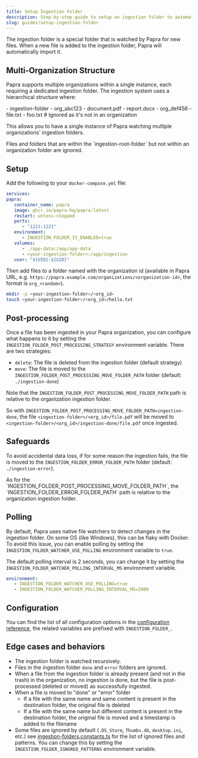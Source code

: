 ```yaml
---
title: Setup Ingestion Folder
description: Step-by-step guide to setup an ingestion folder to automatically ingest documents into your Papra instance.
slug: guides/setup-ingestion-folder
---
```


The ingestion folder is a special folder that is watched by Papra for new files. When a new file is added to the ingestion folder, Papra will automatically import it.

## Multi-Organization Structure

Papra supports multiple organizations within a single instance, each requiring a dedicated ingestion folder. The ingestion system uses a hierarchical structure where:

<FileTree>
- ingestion-folder
  - org_abc123
    - document.pdf
    - report.docx
  - org_def456
    - file.txt
  - foo.txt # Ignored as it's not in an organization 
</FileTree>


This allows you to have a single instance of Papra watching multiple organizations' ingestion folders.

<Aside>
Files and folders that are within the `ingestion-root-folder` but not within an organization folder are ignored.
</Aside>

## Setup

Add the following to your `docker-compose.yml` file:

```yaml title="docker-compose.yml" ins={9,12}
services:
papra:
   container_name: papra
   image: ghcr.io/papra-hq/papra:latest
   restart: unless-stopped
   ports:
      - "1221:1221"
   environment:
      - INGESTION_FOLDER_IS_ENABLED=true
   volumes:
      - ./app-data:/app/app-data
      - <your-ingestion-folder>:/app/ingestion
   user: "${UID}:${GID}"
```

Then add files to a folder named with the organization id (available in Papra URL, e.g. `https://papra.example.com/organizations/<organization-id>`, the format is `org_<random>`).

```bash
mkdir -p <your-ingestion-folder>/<org_id>
touch <your-ingestion-folder>/<org_id>/hello.txt
```

## Post-processing

Once a file has been ingested in your Papra organization, you can configure what happens to it by setting the `INGESTION_FOLDER_POST_PROCESSING_STRATEGY` environment variable. There are two strategies:

- `delete`: The file is deleted from the ingestion folder (default strategy)
- `move`: The file is moved to the `INGESTION_FOLDER_POST_PROCESSING_MOVE_FOLDER_PATH` folder (default: `./ingestion-done`)

Note that the `INGESTION_FOLDER_POST_PROCESSING_MOVE_FOLDER_PATH` path is relative to the organization ingestion folder.

So with `INGESTION_FOLDER_POST_PROCESSING_MOVE_FOLDER_PATH=ingestion-done`, the file `<ingestion-folder>/<org_id>/file.pdf` will be moved to `<ingestion-folder>/<org_id>/ingestion-done/file.pdf` once ingested.

## Safeguards

To avoid accidental data loss, if for some reason the ingestion fails, the file is moved to the `INGESTION_FOLDER_ERROR_FOLDER_PATH` folder (default: `./ingestion-error`).

<Aside>
As for the `INGESTION_FOLDER_POST_PROCESSING_MOVE_FOLDER_PATH`, the `INGESTION_FOLDER_ERROR_FOLDER_PATH` path is relative to the organization ingestion folder.
</Aside>

## Polling

By default, Papra uses native file watchers to detect changes in the ingestion folder. On some OS (like Windows), this can be flaky with Docker. To avoid this issue, you can enable polling by setting the `INGESTION_FOLDER_WATCHER_USE_POLLING` environment variable to `true`.

The default polling interval is 2 seconds, you can change it by setting the `INGESTION_FOLDER_WATCHER_POLLING_INTERVAL_MS` environment variable.


```yaml title="docker-compose.yml" ins={2-3}
environment:
   - INGESTION_FOLDER_WATCHER_USE_POLLING=true
   - INGESTION_FOLDER_WATCHER_POLLING_INTERVAL_MS=2000
```

## Configuration

You can find the list of all configuration options in the [configuration reference](/self-hosting/configuration), the related variables are prefixed with `INGESTION_FOLDER_`.


## Edge cases and behaviors

- The ingestion folder is watched recursively.
- Files in the ingestion folder `done` and `error` folders are ignored.
- When a file from the ingestion folder is already present (and not in the trash) in the organization, no ingestion is done, but the file is post-processed (deleted or moved) as successfully ingested.
- When a file is moved to "done" or "error" folder
   - If a file with the same name and same content is present in the destination folder, the original file is deleted
   - If a file with the same name but different content is present in the destination folder, the original file is moved and a timestamp is added to the filename
- Some files are ignored by default (`.DS_Store`, `Thumbs.db`, `desktop.ini`, etc.) see [ingestion-folders.constants.ts](https://github.com/papra-hq/papra/blob/main/apps/papra-server/src/modules/ingestion-folders/ingestion-folders.constants.ts) for the list of ignored files and patterns. You can change this by setting the `INGESTION_FOLDER_IGNORED_PATTERNS` environment variable.
